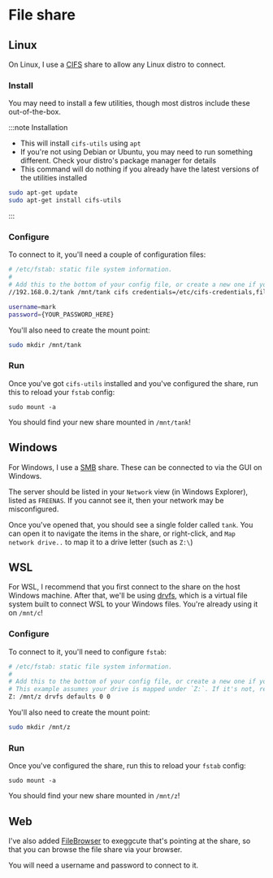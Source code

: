
# File share

## Linux

On Linux, I use a [CIFS](https://www.wikiwand.com/en/Server_Message_Block#CIFS) share to allow any Linux distro to connect.

### Install

You may need to install a few utilities, though most distros include these out-of-the-box.

:::note Installation

- This will install `cifs-utils` using `apt`
- If you're not using Debian or Ubuntu, you may need to run something different. Check your distro's package manager for details
- This command will do nothing if you already have the latest versions of the utilities installed

```bash
sudo apt-get update
sudo apt-get install cifs-utils
```

:::

### Configure

To connect to it, you'll need a couple of configuration files:

<Tabs>
<TabItem value="/etc/fstab">

```bash
# /etc/fstab: static file system information.
#
# Add this to the bottom of your config file, or create a new one if you don't already have one
//192.168.0.2/tank /mnt/tank cifs credentials=/etc/cifs-credentials,file_mode=0777,dir_mode=0777
```

</TabItem>
<TabItem value="/etc/cifs-credentials">

```bash
username=mark
password={YOUR_PASSWORD_HERE}
```

</TabItem>
</Tabs>

You'll also need to create the mount point:

```bash
sudo mkdir /mnt/tank
```

### Run

Once you've got `cifs-utils` installed and you've configured the share, run this to reload your `fstab` config:

```
sudo mount -a
```

You should find your new share mounted in `/mnt/tank`!

## Windows

For Windows, I use a [SMB](https://www.wikiwand.com/en/Server_Message_Block) share. These can be connected to via the GUI on Windows.

The server should be listed in your `Network` view (in Windows Explorer), listed as `FREENAS`. If you cannot see it, then your network may be misconfigured.

Once you've opened that, you should see a single folder called `tank`. You can open it to navigate the items in the share, or right-click, and `Map network drive..` to map it to a drive letter (such as `Z:\`)

## WSL

For WSL, I recommend that you first connect to the share on the host Windows machine. After that, we'll be using [drvfs](https://learn.microsoft.com/en-us/windows/wsl/file-permissions), which is a virtual file system built to connect WSL to your Windows files. You're already using it on `/mnt/c`!

### Configure

To connect to it, you'll need to configure `fstab`:

```bash title="/etc/fstab"
# /etc/fstab: static file system information.
#
# Add this to the bottom of your config file, or create a new one if you don't already have one
# This example assumes your drive is mapped under `Z:`. If it's not, replace any `z` with your drive's letter
Z: /mnt/z drvfs defaults 0 0
```

You'll also need to create the mount point:

```bash
sudo mkdir /mnt/z
```

### Run

Once you've configured the share, run this to reload your `fstab` config:

```
sudo mount -a
```

You should find your new share mounted in `/mnt/z`!

## Web

I've also added [FileBrowser](https://filebrowser.nas.place/) to exeggcute that's pointing at the share, so that you can browse the file share via your browser.

You will need a username and password to connect to it.
